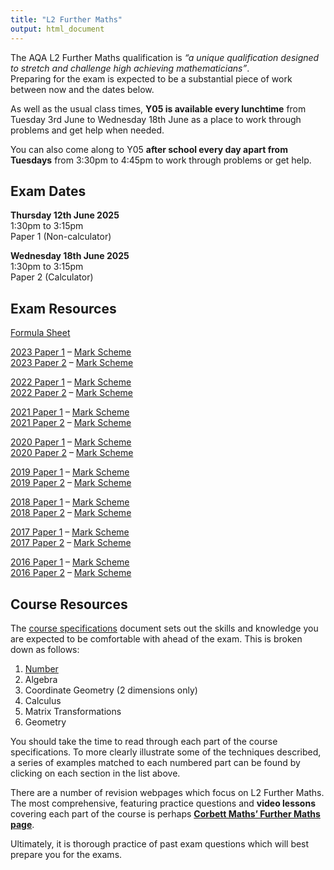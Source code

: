 ```yaml
---
title: "L2 Further Maths"
output: html_document
---
```


The AQA L2 Further Maths qualification is *"a unique qualification designed to stretch and challenge high achieving mathematicians"*.  
Preparing for the exam is expected to be a substantial piece of work between now and the dates below.

As well as the usual class times, **Y05 is available every lunchtime** from Tuesday 3rd June to Wednesday 18th June as a place to work through problems and get help when needed.

You can also come along to Y05 **after school every day apart from Tuesdays** from 3:30pm to 4:45pm to work through problems or get help.

## Exam Dates

**Thursday 12th June 2025**  
1:30pm to 3:15pm  
Paper 1 (Non-calculator)

**Wednesday 18th June 2025**  
1:30pm to 3:15pm  
Paper 2 (Calculator)

## Exam Resources

[Formula Sheet](https://cdn.sanity.io/files/p28bar15/green/dbfae7eeab8a2339190e93b8664358b9aaf13c2f.pdf)  

[2023 Paper 1](https://cdn.sanity.io/files/p28bar15/green/5de217672144bebd4f9db9be3210b55dbf47b091.pdf)  -- [Mark Scheme](https://cdn.sanity.io/files/p28bar15/green/da6c9d0a4ed7a729f98d659f357bb3de58a4f52b.pdf)  
[2023 Paper 2](https://cdn.sanity.io/files/p28bar15/green/68d589354d223e041df0998cfa58c8650d3cf575.pdf)  -- [Mark Scheme](https://cdn.sanity.io/files/p28bar15/green/0e2d9bd664ab89267297feb9f5f4f9629fdce70b.pdf)    

[2022 Paper 1](https://cdn.sanity.io/files/p28bar15/green/ea376515608eb5d61a1ad5cd7e71543fb6c2fa91.pdf)  -- [Mark Scheme](https://cdn.sanity.io/files/p28bar15/green/91e4ccec9bb86e6248240a7c9e746d88a9119877.pdf)  
[2022 Paper 2](https://cdn.sanity.io/files/p28bar15/green/2baa057669d31f2c5ed5c0d768a6712afcf2f04f.pdf)  -- [Mark Scheme](https://cdn.sanity.io/files/p28bar15/green/44be3b959a3d27905e87ad957b326cefe1a1cd30.pdf)  

[2021 Paper 1](https://cdn.sanity.io/files/p28bar15/green/879ae5029823e1eb007f5db39e730e65d3eb3122.pdf)  -- [Mark Scheme](https://cdn.sanity.io/files/p28bar15/green/0da02d40df02c673fc5ceffe75ea1a93d1d754cf.pdf)  
[2021 Paper 2](https://cdn.sanity.io/files/p28bar15/green/8ff92368fb72fe1f796d546768b55f1f6d11b76f.pdf)  -- [Mark Scheme](https://cdn.sanity.io/files/p28bar15/green/e7287f1e113e0182b45183416352224305ccf97d.pdf)  

[2020 Paper 1](https://cdn.sanity.io/files/p28bar15/green/201e4bdb17cfc04925adb0d0495d49d73f777523.pdf)  -- [Mark Scheme](https://cdn.sanity.io/files/p28bar15/green/e199d7905309e4a4131a762aa36854a9082881d6.pdf)  
[2020 Paper 2](https://cdn.sanity.io/files/p28bar15/green/8a805dcb786058ab9ef65dec4f935c0fc06fec12.pdf)  -- [Mark Scheme](https://cdn.sanity.io/files/p28bar15/green/b05cc4adea5f1f69fdf527b3f26aff0a7ad26466.pdf)  

[2019 Paper 1](https://www.westiesworkshop.com/wp-content/uploads/2021/12/AQA-83601-QP-JUN19.pdf)  -- [Mark Scheme](https://www.westiesworkshop.com/wp-content/uploads/2021/12/AQA-83601-W-MS-JUN19.pdf)  
[2019 Paper 2](https://www.westiesworkshop.com/wp-content/uploads/2021/12/AQA-83602-QP-JUN19.pdf)  -- [Mark Scheme](https://www.westiesworkshop.com/wp-content/uploads/2021/12/AQA-83602-W-MS-JUN19.pdf)  

[2018 Paper 1](https://www.westiesworkshop.com/wp-content/uploads/2021/12/AQA-83601-QP-JUN18.pdf)  -- [Mark Scheme](https://www.westiesworkshop.com/wp-content/uploads/2021/12/AQA-83601-W-MS-JUN18.pdf)  
[2018 Paper 2](https://www.westiesworkshop.com/wp-content/uploads/2021/12/AQA-83602-QP-JUN18.pdf)  -- [Mark Scheme](https://www.westiesworkshop.com/wp-content/uploads/2021/12/AQA-83602-W-MS-JUN18.pdf)  

[2017 Paper 1](https://www.westiesworkshop.com/wp-content/uploads/2021/12/AQA-83601-QP-JUN17.pdf)  -- [Mark Scheme](https://www.westiesworkshop.com/wp-content/uploads/2021/12/AQA-83601-W-MS-JUN17.pdf)  
[2017 Paper 2](https://www.westiesworkshop.com/wp-content/uploads/2021/12/AQA-83602-QP-JUN17.pdf)  -- [Mark Scheme](https://www.westiesworkshop.com/wp-content/uploads/2021/12/AQA-83602-W-MS-JUN17.pdf)  

[2016 Paper 1](https://www.westiesworkshop.com/wp-content/uploads/2021/12/AQA-83601-QP-JUN16.pdf)  -- [Mark Scheme](https://www.westiesworkshop.com/wp-content/uploads/2021/12/AQA-83601-W-MS-JUN16.pdf)  
[2016 Paper 2](https://www.westiesworkshop.com/wp-content/uploads/2021/12/AQA-83602-QP-JUN16.pdf)  -- [Mark Scheme](https://www.westiesworkshop.com/wp-content/uploads/2021/12/AQA-83602-W-MS-JUN16.pdf)  

## Course Resources

The [course specifications](https://cdn.sanity.io/files/p28bar15/green/8d9f2cf8d59a544142d1f4597ac83d58570f4973.pdf) document sets out the skills and knowledge you are expected to be comfortable with ahead of the exam. This is broken down as follows:

1. [Number](FM1Number.pdf)
2. Algebra
3. Coordinate Geometry (2 dimensions only)
4. Calculus
5. Matrix Transformations
6. Geometry

You should take the time to read through each part of the course specifications. To more clearly illustrate some of the techniques described, a series of examples matched to each numbered part can be found by clicking on each section in the list above.

There are a number of revision webpages which focus on L2 Further Maths. The most comprehensive, featuring practice questions and **video lessons** covering each part of the course is perhaps [**Corbett Maths' Further Maths page**](https://corbettmaths.com/more/further-maths/).

Ultimately, it is thorough practice of past exam questions which will best prepare you for the exams.
